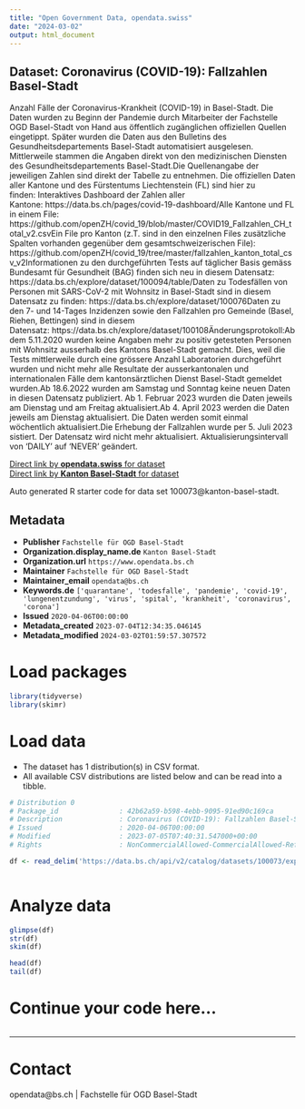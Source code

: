 ```yaml
---
title: "Open Government Data, opendata.swiss"
date: "2024-03-02"
output: html_document
---
```


## Dataset: Coronavirus (COVID-19): Fallzahlen Basel-Stadt

Anzahl Fälle der Coronavirus-Krankheit (COVID-19) in Basel-Stadt. Die Daten wurden zu Beginn der Pandemie durch Mitarbeiter der Fachstelle OGD Basel-Stadt von Hand aus öffentlich zugänglichen offiziellen Quellen eingetippt. Später wurden die Daten aus den Bulletins des Gesundheitsdepartements Basel-Stadt automatisiert ausgelesen. Mittlerweile stammen die Angaben direkt von den medizinischen Diensten des Gesundheitsdepartements Basel-Stadt.Die Quellenangabe der jeweiligen Zahlen sind direkt der Tabelle zu entnehmen. Die offiziellen Daten aller Kantone und des Fürstentums Liechtenstein (FL) sind hier zu finden: Interaktives Dashboard der Zahlen aller Kantone: https://data.bs.ch/pages/covid-19-dashboard/Alle Kantone und FL in einem File: https://github.com/openZH/covid_19/blob/master/COVID19_Fallzahlen_CH_total_v2.csvEin File pro Kanton (z.T. sind in den einzelnen Files zusätzliche Spalten vorhanden gegenüber dem gesamtschweizerischen File): https://github.com/openZH/covid_19/tree/master/fallzahlen_kanton_total_csv_v2Informationen zu den durchgeführten Tests auf täglicher Basis gemäss Bundesamt für Gesundheit (BAG) finden sich neu in diesem Datensatz: https://data.bs.ch/explore/dataset/100094/table/Daten zu Todesfällen von Personen mit SARS-CoV-2 mit Wohnsitz in Basel-Stadt sind in diesem Datensatz zu finden: https://data.bs.ch/explore/dataset/100076Daten zu den 7- und 14-Tages Inzidenzen sowie den Fallzahlen pro Gemeinde (Basel, Riehen, Bettingen) sind in diesem Datensatz: https://data.bs.ch/explore/dataset/100108Änderungsprotokoll:Ab dem 5.11.2020 wurden keine Angaben mehr zu positiv getesteten Personen mit Wohnsitz ausserhalb des Kantons Basel-Stadt gemacht. Dies, weil die Tests mittlerweile durch eine grössere Anzahl Laboratorien durchgeführt wurden und nicht mehr alle Resultate der ausserkantonalen und internationalen Fälle dem kantonsärztlichen Dienst Basel-Stadt gemeldet wurden.Ab 18.6.2022 wurden am Samstag und Sonntag keine neuen Daten in diesen Datensatz publiziert. Ab 1. Februar 2023 wurden die Daten jeweils am Dienstag und am Freitag aktualisiert.Ab 4. April 2023 werden die Daten jeweils am Dienstag aktualisiert. Die Daten werden somit einmal wöchentlich aktualisiert.Die Erhebung der Fallzahlen wurde per 5. Juli 2023 sistiert. Der Datensatz wird nicht mehr aktualisiert. Aktualisierungsintervall von 'DAILY' auf 'NEVER' geändert.

[Direct link by **opendata.swiss** for dataset](https://opendata.swiss/de/dataset/coronavirus-covid-19-fallzahlen-basel-stadt)<br>
[Direct link by **Kanton Basel-Stadt** for dataset](https://data.bs.ch/explore/dataset/100073/)

Auto generated R starter code for data set 100073@kanton-basel-stadt.

## Metadata

- **Publisher** `Fachstelle für OGD Basel-Stadt`
- **Organization.display_name.de** `Kanton Basel-Stadt`
- **Organization.url** `https://www.opendata.bs.ch`
- **Maintainer** `Fachstelle für OGD Basel-Stadt`
- **Maintainer_email** `opendata@bs.ch`
- **Keywords.de** `['quarantane', 'todesfalle', 'pandemie', 'covid-19', 'lungenentzundung', 'virus', 'spital', 'krankheit', 'coronavirus', 'corona']`
- **Issued** `2020-04-06T00:00:00`
- **Metadata_created** `2023-07-04T12:34:35.046145`
- **Metadata_modified** `2024-03-02T01:59:57.307572`


# Load packages

```r

library(tidyverse)
library(skimr)

```

# Load data

-   The dataset has 1 distribution(s) in CSV format.
-   All available CSV distributions are listed below and can be read into a tibble.

```r

# Distribution 0
# Package_id               : 42b62a59-b598-4ebb-9095-91ed90c169ca
# Description              : Coronavirus (COVID-19): Fallzahlen Basel-Stadt (csv)
# Issued                   : 2020-04-06T00:00:00
# Modified                 : 2023-07-05T07:40:31.547000+00:00
# Rights                   : NonCommercialAllowed-CommercialAllowed-ReferenceRequired

df <- read_delim('https://data.bs.ch/api/v2/catalog/datasets/100073/exports/csv')



```

# Analyze data

```r

glimpse(df)
str(df)
skim(df)

head(df)
tail(df)

```

# Continue your code here...

```r

```

------------------------------------------------------------------------

# Contact

opendata@bs.ch | Fachstelle für OGD Basel-Stadt
